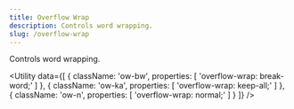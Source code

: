 ```yaml
---
title: Overflow Wrap
description: Controls word wrapping.
slug: /overflow-wrap
---
```



Controls word wrapping.

<Utility
  data={[
    {
      className: 'ow-bw',
      properties: [
        'overflow-wrap: break-word;'
      ]
    },
    {
      className: 'ow-ka',
      properties: [
        'overflow-wrap: keep-all;'
      ]
    },
    {
      className: 'ow-n',
      properties: [
        'overflow-wrap: normal;'
      ]
    }
  ]}
/>